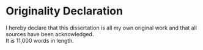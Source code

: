 # Originality Declaration {.unnumbered}

I hereby declare that this dissertation is all my own original work and that all sources have been acknowledged.  
It is 11,000 words in length.
